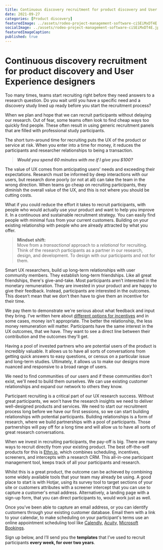 ```yaml
---
title: Continuous discovery recruitment for product discovery and User Experience designers
date: 2021-09-27
categories: [Product discovery]
featuredImage: ../assets/rodeo-project-management-software-ciSEiMxDT4E.jpg
socialImage: ../assets/rodeo-project-management-software-ciSEiMxDT4E.jpg
featuredImageCaption: 
published: true
---
```



# Continuous discovery recruitment for product discovery and User Experience designers

Too many times, teams start recruiting right before they need answers to a research question. Do you wait until you have a specific need and a discovery study lined up ready before you start the recruitment process?

When we plan and hope that we can recruit participants without delaying our research. Out of fear, some teams often look to find cheap ways too quickly find people. These often result in using generic recruitment panels that are filled with professional study participants. 

The short turn-around time for recruiting puts the UX of the product or service at risk. When you enter into a time for money, it reduces the participants and researcher relationships to being a transaction. 
> _**Would you spend 60 minutes with me if I give you $100?**_

The value of UX comes from anticipating users' needs and exceeding their expectations. Research must be informed by deep interactions with our users, but research done poorly (or not at all) can take the team in the wrong direction. When teams go cheap on recruiting participants, they diminish the overall value of the UX, and this is not where you should be cutting costs. 

What if you could reduce the effort it takes to recruit participants, with people who would actually use your product and want to help you improve it. In a continuous and sustainable recruitment strategy. You can easily find people with minimal fuss from your current customers. Building on your existing relationship with people who are already attracted by what you offer. 

> **Mindset shift:** <br />
Move from a *transactional* approach to a *relational* for recruiting. Think of the research participants as a partner in our research, design, and development. To design with our participants and not for them. 

Smart UX researchers, build up long-term relationships with user community members. They establish long-term friendships. Like all great friendships, there's give-and-take. Most participants aren't interested in the monetary remuneration. They are invested in your product and are happy to give their feedback. Instead, participants are interested in the outcomes. This doesn’t mean that we don’t then have to give them an incentive for their time. 

We pay them to demonstrate we're serious about what feedback and input they bring. I’ve written here about [different options for incentives](/research-incentives "Research incentives") and in some cases, money isn't appropriate. The better the relationship, the less money remuneration will matter. Participants have the same interest in the UX outcomes, that we have. They want to see a direct line between their contribution and the outcomes they'll get.

Having a pool of invested partners who are potential users of the product is incredibly valuable. It allows us to have all sorts of conversations from getting quick answers to easy questions, or census on a particular issue and long-term studies. Ultimately, it allows us to make our designs more nuanced and responsive to a broad range of users.

We need to find communities of our users and if these communities don't exist, we'll need to build them ourselves. We can use existing customer relationships and expand our network to others they know.

Participant recruiting is a critical part of our UX research success. Without great participants, we won't have the research insights we need to deliver well-designed products and services. We need to start our recruitment process long before we have our first sessions, so we can start building relationships with potential participants. Building relationships is a form of research, where we build partnerships with a pool of participants. Those partnerships will pay off for a long time and will allow us to have all sorts of great research conversations.

When we invest in recruiting participants, the pay-off is big. There are many ways to recruit directly from your existing product. The best off-the-self products for this is [Ethn.io](https://ethn.io), which combines scheduling, incentives, screeners, and intercepts with a research CRM. This all-in-one participant management tool, keeps track of all your participants and research. 

Whilst this is a great product, the outcome can be achieved by combining some widely available tools that your team may already be using. A good place to start is with Hotjar, using its survey tool to target sections of your site or customers attributes with a screener intercept that you can use to capture a customer's email address. Alternatively, a landing page with a sign-up form, that you can direct participants to, would work just as well. 

Once you’ve been able to capture an email address, or you can identify customers through your existing customer database. Email them with a link to your calendar, to make scheduling on your participant's terms use an online appointment scheduling tool like [Calendly](https://calendly.com), [Acuity](https://acuityscheduling.com/), [Microsoft Bookings](https://www.microsoft.com/en-au/microsoft-365/business/scheduling-and-booking-app). 

Sign up below, and I’ll send you the **templates** that I’ve used to recruit participants **every week, for over two years**.  
